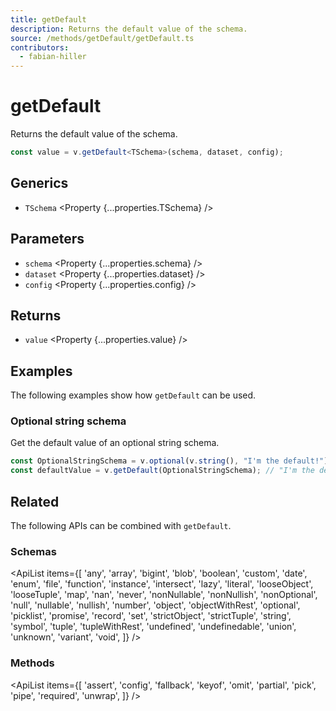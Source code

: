 ```yaml
---
title: getDefault
description: Returns the default value of the schema.
source: /methods/getDefault/getDefault.ts
contributors:
  - fabian-hiller
---
```



# getDefault

Returns the default value of the schema.

```ts
const value = v.getDefault<TSchema>(schema, dataset, config);
```

## Generics

- `TSchema` <Property {...properties.TSchema} />

## Parameters

- `schema` <Property {...properties.schema} />
- `dataset` <Property {...properties.dataset} />
- `config` <Property {...properties.config} />

## Returns

- `value` <Property {...properties.value} />

## Examples

The following examples show how `getDefault` can be used.

### Optional string schema

Get the default value of an optional string schema.

```ts
const OptionalStringSchema = v.optional(v.string(), "I'm the default!");
const defaultValue = v.getDefault(OptionalStringSchema); // "I'm the default!"
```

## Related

The following APIs can be combined with `getDefault`.

### Schemas

<ApiList
  items={[
    'any',
    'array',
    'bigint',
    'blob',
    'boolean',
    'custom',
    'date',
    'enum',
    'file',
    'function',
    'instance',
    'intersect',
    'lazy',
    'literal',
    'looseObject',
    'looseTuple',
    'map',
    'nan',
    'never',
    'nonNullable',
    'nonNullish',
    'nonOptional',
    'null',
    'nullable',
    'nullish',
    'number',
    'object',
    'objectWithRest',
    'optional',
    'picklist',
    'promise',
    'record',
    'set',
    'strictObject',
    'strictTuple',
    'string',
    'symbol',
    'tuple',
    'tupleWithRest',
    'undefined',
    'undefinedable',
    'union',
    'unknown',
    'variant',
    'void',
  ]}
/>

### Methods

<ApiList
  items={[
    'assert',
    'config',
    'fallback',
    'keyof',
    'omit',
    'partial',
    'pick',
    'pipe',
    'required',
    'unwrap',
  ]}
/>
